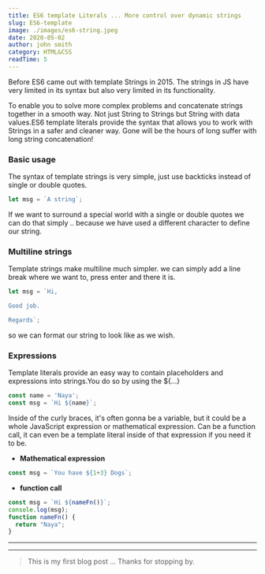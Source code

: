 ```yaml
---
title: ES6 template Literals ... More control over dynamic strings
slug: ES6-template
image: ./images/es6-string.jpeg
date: 2020-05-02
author: john smith
category: HTML&CSS
readTime: 5
---
```



Before ES6 came out with template Strings in 2015. The strings in JS have very limited in its syntax but also very limited in its functionality.

To enable you to solve more complex problems and concatenate strings together in a smooth way. Not just String to Strings but String with data values.ES6 template literals provide the syntax that allows you to work with Strings in a safer and cleaner way.
Gone will be the hours of long suffer with long string concatenation!

### Basic usage
The syntax of template strings is very simple, just use backticks instead of single or double quotes.
```javascript
let msg = `A string`;
```
If we want to surround a special world with a single or double quotes we can do that simply .. because we have used a different character to define our string.

### Multiline strings
Template strings make multiline much simpler. we can simply add a line break where we want to, press enter and there it is.
```javascript
let msg = `Hi,

Good job.

Regards`;
```
so we can format our string to look like as we wish. 

### Expressions
Template literals provide an easy way to contain placeholders and expressions into strings.You do so by using the ${...}
```javascript
const name = 'Naya';
const msg = `Hi ${name}`;
```
Inside of the curly braces, it's often gonna be a variable, but it could be a whole JavaScript expression or mathematical expression. Can be a function call, it can even be a template literal inside of that expression if you need it to be.
* **Mathematical expression**
```javascript
const msg = `You have ${1+3} Dogs`;
```
* **function call**

```javascript
const msg = `Hi ${nameFn()}`;
console.log(msg);
function nameFn() {
  return "Naya";
}

```
***
***

>This is my first blog post ... Thanks for stopping by.
<!-- 
<Link to="/PostPage" className="btn center-btn">
  all posts
</Link> 
-->